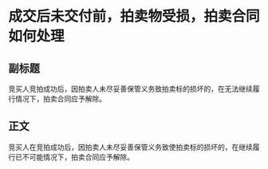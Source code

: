 # 成交后未交付前，拍卖物受损，拍卖合同如何处理
## 副标题
竞买人竞拍成功后，因拍卖人未尽妥善保管义务致拍卖标的损坏的，在无法继续履行情况下，拍卖合同应予解除。
## 正文
竞买人在竞拍成功后，因拍卖人未尽妥善保管义务致使拍卖标的损坏的，在继续履行已不可能情况下，拍卖合同应予解除。